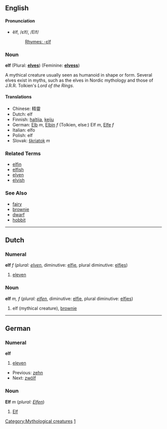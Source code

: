 ==English==
[[Category:Mythological creatures]]
[[Category:German cardinal number|1]]
====Pronunciation====
*ĕlf, /ɛlf/, /EIf/
*:[[Rhymes:English:-ɛlf|Rhymes: -ɛlf]]
===Noun===

'''elf''' (Plural: '''[[elves]]''') (Feminine: '''[[elvess]]''')

A mythical creature usually seen as humanoid in shape or form.  Several elves exist in myths, such as the elves in Nordic mythology and those of J.R.R. Tolkien's ''Lord of the Rings''.

====Translations====
*Chinese: 精靈
*Dutch: elf
*Finnish: [[haltija]], [[keiju]]
*German: [[Elb]] ''m'', [[Elbin]] ''f'' (Tolkien, else:) Elf ''m'', [[Elfe]] ''f''
*Italian: elfo
*Polish: elf
*Slovak: [[škriatok]] ''m''

===Related Terms===
*[[elfin]]
*[[elfish]]
*[[elven]]
*[[elvish]]

===See Also===
*[[fairy]]
*[[brownie]]
*[[dwarf]]
*[[hobbit]]


----

==Dutch==
===Numeral===
'''elf''' ''f'' (''plural: [[elven]]'', diminutive: [[elfje]], plural diminutive: [[elfjes]])

# [[eleven]]

===Noun===
'''elf''' ''m, f'' (''plural: [[elfen]]'', diminutive: [[elfje]], plural diminutive: [[elfjes]])

# elf (mythical creature), [[brownie]]

----
==German==

===Numeral===
'''elf'''
# [[eleven]]

*Previous: [[zehn]]
*Next: [[zwölf]]
===Noun===
'''Elf''' ''m'' (''plural: [[Elfen]]'')

# [[Elf]]